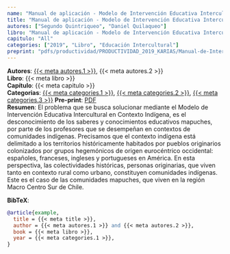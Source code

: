 ```yaml
---
name: "Manual de aplicación - Modelo de Intervención Educativa Intercultural en Contexto Indígena"
title: "Manual de aplicación - Modelo de Intervención Educativa Intercultural en Contexto Indígena"
autores: ["Segundo Quintriqueo", "Daniel Quilaqueo"]
libro: "Manual de aplicación - Modelo de Intervención Educativa Intercultural en Contexto Indígena"
capitulo: "All"
categories: ["2019", "Libro", "Educación Intercultural"]
preprint: "pdfs/productividad/PRODUCTIVIDAD_2019_KARIAS/Manual-de-Intervención-Educativa_2019_lIBRO.pdf"
---
```

**Autores**: [{{< meta autores.1 >}}](../members/current/segundoquintriqueo.qmd), {{< meta autores.2 >}}  
**Libro**: {{< meta libro >}}   
**Capítulo**: {{< meta capitulo >}}   
**Categorias**: [{{< meta categories.1 >}}](../publications.qmd#category=2024), [{{< meta categories.2 >}}](../publications.qmd#category=Libro), [{{< meta categories.3 >}}](../publications.qmd#category=Educación+Intercultural) 
**Pre-print**: [PDF](../{{< meta preprint >}})  
**Resumen**: El problema que se busca solucionar mediante el Modelo de Intervención Educativa Intercultural en Contexto Indígena, es el desconocimiento de los saberes y conocimientos educativos mapuches, por parte de los profesores que se desempeñan en contextos de comunidades indígenas. Precisamos que el contexto indígena está delimitado a los territorios históricamente habitados por pueblos originarios colonizados por grupos hegemónicos de origen eurocéntrico occidental: españoles, franceses, ingleses y portugueses en América. En esta perspectiva, las colectividades históricas, personas originarias, que viven tanto en contexto rural como urbano,  constituyen  comunidades  indígenas.  Este  es  el  caso  de  las comunidades mapuches, que viven en la región Macro Centro Sur de Chile.   


**BibTeX**:
```bibtex
@article{example,
  title = {{< meta title >}},
  author = {{< meta autores.1 >}} and {{< meta autores.2 >}},
  book = {{< meta libro >}},
  year = {{< meta categories.1 >}},
}
```